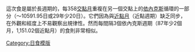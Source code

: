 這次食是屬於長週期的，每358[[月#交點月（draconic month）|交點月]]重複在另一個交點上的[[依內克斯]]循環的一部分（～10591.95日或29年少20日）。它們因為與[[月#近點月|近點月]]（近點週期）缺乏同步，在外觀和經度上不易觀察出規律性。然而每間隔3個依內克斯週期（87年少2個月，1,151.02個近點月）的食則非常相似。<noinclude>
[[Category:日食模版]]
</noinclude>